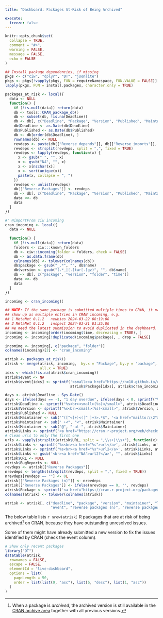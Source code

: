 ```yaml
---
title: "Dashboard: Packages At-Risk of Being Archived"

execute:
  freeze: false
---
```


<style>
tr { vertical-align: top; }
</style>

```r
knitr::opts_chunk$set(
  collapse = TRUE,
  comment = "#>",
  warning = FALSE,
  message = FALSE,
  echo = FALSE
)
```

```r
## Install package dependencies, if missing
pkgs <- c("ciw", "dplyr", "DT", "jsonlite")
pkgs <- pkgs[!vapply(pkgs, FUN = requireNamespace, FUN.VALUE = FALSE)]
lapply(pkgs, FUN = install.packages, character.only = TRUE)
```


```r
packages_at_risk <- local({
  data <- NULL
  function() {
    if (!is.null(data)) return(data)
    db <- tools::CRAN_package_db()
    db <- subset(db, !is.na(Deadline))
    db <- db[, c("Deadline", "Package", "Version", "Published", "Maintainer", "BugReports", "URL", "Reverse depends", "Reverse imports", "Reverse linking to")]
    db$Deadline <- as.Date(db$Deadline)
    db$Published <- as.Date(db$Published)
    db <- db[order(db$Deadline), ]
    rownames(db) <- NULL
    revdeps <- paste(db[["Reverse depends"]], db[["Reverse imports"]], db[["Reverse linking to"]], sep = ", ")
    revdeps <- strsplit(revdeps, split = ",", fixed = TRUE)
    revdeps <- lapply(revdeps, function(x) {
      x <- gsub(" ", "", x)
      x <- gsub("NA", "", x)
      x <- x[nzchar(x)]
      x <- sort(unique(x))
      paste(x, collapse = ", ")
    })
    revdeps <- unlist(revdeps)
    db[["Reverse Packages"]] <- revdeps
    db <- db[, c("Deadline", "Package", "Version", "Published", "Maintainer", "BugReports", "URL", "Reverse Packages")]
    data <<- db
    data
  }
})

#' @importFrom ciw incoming
cran_incoming <- local({
  data <- NULL
  
  function() {
    if (!is.null(data)) return(data)
    folders <- ciw:::known_folders
    db <- ciw::incoming(folder = folders, check = FALSE)
    db <- as.data.frame(db)
    colnames(db) <- tolower(colnames(db))
    db$package <- gsub("_.*", "", db$name)
    db$version <- gsub("(.*_|[.]tar[.]gz)", "", db$name)
    db <- db[, c("package", "version", "folder", "time")]
    data <<- db
    data
  }
})

incoming <- cran_incoming()

## NOTE: If the same package is submitted multiple times to CRAN, it may
## show up as multiple entries in CRAN incoming, e.g.
## 1 MetaNet 0.1.2   newbies 2024-03-22 00:19:00
## 2 MetaNet 0.1.2   inspect 2024-03-21 01:25:00
## We need the latest submission to avoid duplicated in the dashboard.
incoming <- incoming[order(incoming$time, decreasing = TRUE), ]
incoming <- incoming[!duplicated(incoming$package), , drop = FALSE]

incoming <- incoming[, c("package", "folder")]
colnames(incoming)[2] <- "cran_incoming"

atrisk <- packages_at_risk()
atrisk <- merge(atrisk, incoming,  by.x = "Package", by.y = "package", 
                all.x = TRUE)
idxs <- which(!is.na(atrisk$cran_incoming))
atrisk$event <- NA
atrisk$event[idxs] <- sprintf('<small><a href="https://nx10.github.io/cransubs/pkg#%s">resubmitted/%s</a></small>', 
                              atrisk$Package[idxs], atrisk$cran_incoming[idxs])

days <- atrisk$Deadline - Sys.Date()
days <- ifelse(days == -1, "1 day overdue", ifelse(days < 0, sprintf("%s days overdue", abs(days)), ifelse(days == 0, "today", ifelse(days == 1, "in 1 day", sprintf("in %s days", days)))))
atrisk$Deadline <- sprintf("%s<br><small>(%s)</small>", atrisk$Deadline, days)
atrisk$Version <- sprintf("%s<br><small>(%s)<small>", atrisk$Version, atrisk$Published)
atrisk$Published <- NULL
atrisk$Maintainer <- sub("^([^<]+)<([^ ]+)>.*$", '<a href="mailto:\\2">\\1</a>', atrisk$Maintainer)
atrisk$Maintainer <- sub(" +<", "<", atrisk$Maintainer)
atrisk$Maintainer <- sub("@", "-at-", atrisk$Maintainer)
atrisk$Links <- sprintf('<a href="https://cran.r-project.org/web/checks/check_results_%s.html">checks</a>', atrisk$Package)
# Clean urls to only the first one
urls <- vapply(strsplit(atrisk$URL, split = ",\\s+|\\s+"), function(x){x[1]}, FUN.VALUE = character(1))
atrisk$Links <- sprintf('%s<br><a href="%s">url</a>', atrisk$Links, urls)
atrisk$Links <- sprintf('%s<br><a href="%s">url2</a>', atrisk$Links, atrisk$BugReports)
atrisk$Links <- gsub('<br><a href="NA">url2?</a>', "", atrisk$Links)
atrisk$URL <- NULL
atrisk$BugReports <- NULL
revdeps <- atrisk[["Reverse Packages"]]
nrevdeps <- lengths(strsplit(revdeps, split = ",", fixed = TRUE))
nrevdeps[revdeps == ""] <- 0L
atrisk[["Reverse Packages (n)"]] <- nrevdeps
atrisk[["Reverse Packages"]] <- ifelse(nrevdeps == 0, "", revdeps)
atrisk$Package <- sprintf('<a href="https://cran.r-project.org/package=%s">%s</a>', atrisk$Package, atrisk$Package)
colnames(atrisk) <- tolower(colnames(atrisk))

atrisk <- atrisk[, c("deadline", "package", "version", "maintainer", "links",
                     "event", "reverse packages (n)", "reverse packages")]
```

The below table lists `r nrow(atrisk)` R packages that are at risk of being archived[^1] on CRAN, because they have outstanding unresolved issues.

Some of them might have already submitted a new version to fix the issues identified by CRAN (check the event column).

[^1]: When a package is _archived_, the archived version is still
available in the [CRAN archive area] together with all previous
versions.


```r
# Show only recent packages
library("DT")
datatable(atrisk,
  rownames = FALSE,
  escape = FALSE,
  elementId = "live-dashboard",
  options = list(
    pageLength = 50,
    order = list(list(0, "asc"), list(6, "desc"), list(1, "asc"))
  )
)
```

[CRAN archive area]: https://cran.r-project.org/src/contrib/Archive/
[CRAN mirror on R-universe]: https://cran.r-universe.dev/builds
[CRAN Repository Policy]: https://cran.r-project.org/web/packages/policies.html
[PACKAGES.in]: https://cran.r-project.org/src/contrib/PACKAGES.in
